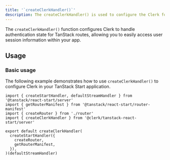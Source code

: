 ```yaml
---
title: '`createClerkHandler()`'
description: The createClerkHandler() is used to configure the Clerk for your TanStack Start application.
---
```


The `createClerkHandler()` function configures Clerk to handle authentication state for TanStack routes, allowing you to easily access user session information within your app.

## Usage

### Basic usage

The following example demonstrates how to use `createClerkHandler()` to configure Clerk in your TanStack Start application.

```tsx {{ filename: 'app/ssr.tsx' }}
import { createStartHandler, defaultStreamHandler } from '@tanstack/react-start/server'
import { getRouterManifest } from '@tanstack/react-start/router-manifest'
import { createRouter } from './router'
import { createClerkHandler } from '@clerk/tanstack-react-start/server'

export default createClerkHandler(
  createStartHandler({
    createRouter,
    getRouterManifest,
  }),
)(defaultStreamHandler)
```
